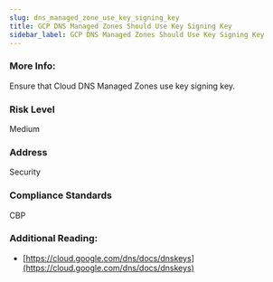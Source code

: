 ```yaml
---
slug: dns_managed_zone_use_key_signing_key
title: GCP DNS Managed Zones Should Use Key Signing Key
sidebar_label: GCP DNS Managed Zones Should Use Key Signing Key
---
```


### More Info:

Ensure that Cloud DNS Managed Zones use key signing key.

### Risk Level

Medium

### Address

Security

### Compliance Standards

CBP

### Additional Reading:

- [https://cloud.google.com/dns/docs/dnskeys](https://cloud.google.com/dns/docs/dnskeys) 

